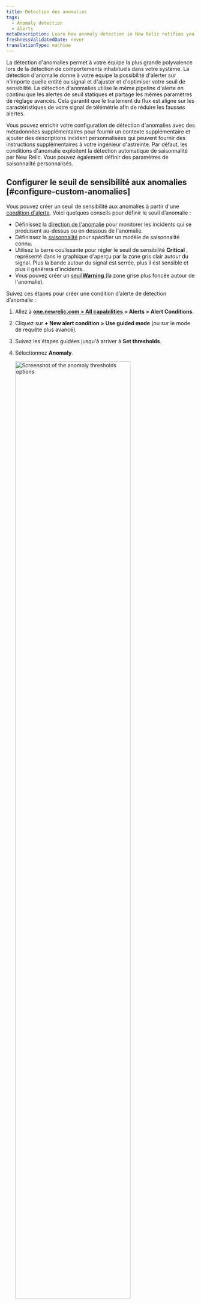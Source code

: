 ```yaml
---
title: Détection des anomalies
tags:
  - Anomaly detection
  - Alerts
metaDescription: Learn how anomaly detection in New Relic notifies you of unusual app behavior.
freshnessValidatedDate: never
translationType: machine
---
```


La détection d&apos;anomalies permet à votre équipe la plus grande polyvalence lors de la détection de comportements inhabituels dans votre système. La détection d&apos;anomalie donne à votre équipe la possibilité d&apos;alerter sur n&apos;importe quelle entité ou signal et d&apos;ajuster et d&apos;optimiser votre seuil de sensibilité. La détection d&apos;anomalies utilise le même pipeline d&apos;alerte en continu que les alertes de seuil statiques et partage les mêmes paramètres de réglage avancés. Cela garantit que le traitement du flux est aligné sur les caractéristiques de votre signal de télémétrie afin de réduire les fausses alertes.

Vous pouvez enrichir votre configuration de détection d&apos;anomalies avec des métadonnées supplémentaires pour fournir un contexte supplémentaire et ajouter des descriptions incident personnalisées qui peuvent fournir des instructions supplémentaires à votre ingénieur d&apos;astreinte. Par défaut, les conditions d&apos;anomalie exploitent la détection automatique de saisonnalité par New Relic. Vous pouvez également définir des paramètres de saisonnalité personnalisés.

## Configurer le seuil de sensibilité aux anomalies [#configure-custom-anomalies]

Vous pouvez créer un seuil de sensibilité aux anomalies à partir d&apos;une [condition d&apos;alerte](/docs/alerts-applied-intelligence/new-relic-alerts/alert-conditions/create-nrql-alert-conditions/). Voici quelques conseils pour définir le seuil d’anomalie :

* Définissez la [direction de l&apos;anomalie](#anomaly-direction) pour monitorer les incidents qui se produisent au-dessus ou en dessous de l&apos;anomalie.
* Définissez la [saisonnalité](#seasonality) pour spécifier un modèle de saisonnalité connu.
* Utilisez la barre coulissante pour régler le seuil de sensibilité <DNT>**Critical**</DNT> , représenté dans le graphique d&apos;aperçu par la zone gris clair autour du signal. Plus la bande autour du signal est serrée, plus il est sensible et plus il générera d&apos;incidents.
* Vous pouvez créer un [seuil<DNT>**Warning**</DNT> ](/docs/alerts-applied-intelligence/new-relic-alerts/advanced-alerts/advanced-techniques/set-thresholds-alert-condition/#threshold-levels)(la zone grise plus foncée autour de l&apos;anomalie).

Suivez ces étapes pour créer une condition d’alerte de détection d’anomalie :

1. Allez à <DNT>**[one.newrelic.com &gt; All capabilities](https://one.newrelic.com/all-capabilities) &gt; Alerts &gt; Alert Conditions**</DNT>.

2. Cliquez sur <DNT>**+ New alert condition &gt; Use guided mode**</DNT> (ou sur le mode de requête plus avancé).

3. Suivez les étapes guidées jusqu&apos;à arriver à <DNT>**Set thresholds**</DNT>.

4. Sélectionnez <DNT>**Anomaly**</DNT>.

   <img width="80%;" title="Set anomoly thresholds" alt="Screenshot of the anomoly thresholds options" src="/images/alerts_screenshot-crop_try-anomaly-thresholds.webp" />

5. Sélectionnez une option pour calculer la saisonnalité de la condition d’alerte. Pour comprendre la saisonnalité et son impact sur votre état d&apos;alerte, reportez-vous à [Saisonnalité](#seasonality).

6. Configurez les paramètres pour un ou plusieurs seuils. La détection d&apos;anomalies permet de prédire quel sera le prochain point de données en fonction de l&apos;activité antérieure. La valeur de seuil pour la détection d&apos;anomalie contrôle la sensibilité de la condition d&apos;alerte pour tolérer l&apos;écart entre la valeur réelle et la valeur prédite. Le seuil est le nombre d&apos;écarts types qui séparent la valeur de votre signal de la valeur prédite. Nous suivons l’écart type entre la valeur prédite et la valeur réelle pour les 7 jours de données précédents.

   Pour configurer le seuil, vous devrez :

   * Définissez la « direction du seuil » sur supérieur, inférieur ou les deux. Cela signifie que nous ne créerons un incident que si la valeur du signal (la sortie de la requête) est supérieure à la valeur prédite, inférieure à la valeur prédite ou les deux, respectivement.

     Ce champ indique le nombre de points de données pendant une période donnée qui doivent être en dehors du seuil. Les options sont <DNT>**for at least**</DNT> et <DNT>**at least once in**</DNT>. La sélection de <DNT>**for at least**</DNT> signifie que TOUS les points de données de votre signal doivent être en dehors du seuil pendant la période spécifiée avant qu&apos;un incident ne soit ouvert. L’inverse doit être vrai pour clôturer l’incident. L&apos;option <DNT>**at least once in**</DNT> signifie simplement que dès que l&apos;un des points de données de votre signal se trouve en dehors du seuil, un incident s&apos;ouvre. Avec cette option, la durée n’est pas pertinente pour déterminer quand ouvrir un incident. Cependant, cela est pertinent pour la clôture de l&apos;incident. Tous les points de données de votre signal doivent être dans le seuil pendant la période spécifiée

   * Définissez la « durée du seuil ». Considérez cela comme la durée pendant laquelle la valeur du signal doit rester en dehors du seuil avant qu’un incident ne soit ouvert. À l’inverse, c’est aussi la durée pendant laquelle un signal doit rester dans le seuil pour qu’un incident soit clôturé.

     Ce champ répond à la période mentionnée ci-dessus. Il s&apos;agit de la durée pendant laquelle le signal dépasse le seuil défini. Il s’agit de la durée réelle du seuil.

   * Définir le « niveau de seuil ». Pour la détection d&apos;anomalies personnalisées, il s&apos;agit du nombre d&apos;écarts types entre le point de données du signal et la valeur que nous avions prédite.

7. Ajoutez les détails de la condition d’alerte et cliquez sur <DNT>**Save condition**</DNT>.

## Définition du seuil pour les conditions multi-signaux (requête à facettes) [#faceted-queries]

Selon la manière dont vous avez défini votre requête à l&apos;étape 1, la condition d&apos;alerte peut consister monitoring plusieurs signaux, et non un seul. Lorsque vous travaillez avec NRQL, ces requêtes utilisent la [clause`FACET` ](/docs/query-your-data/nrql-new-relic-query-language/get-started/nrql-syntax-clauses-functions/#sel-facet). Le nombre maximal de signaux qu&apos;une condition d&apos;alerte peut monitorer est de 5 000. Les paramètres de seuil que vous spécifiez s&apos;appliquent de la même manière à tous les signaux monitorés par cette condition. Chaque signal est monitoré et évalué individuellement, mais les paramètres s&apos;appliquent de manière cohérente à tous les signaux. Nous n&apos;afficherons qu&apos;un maximum de 500 signaux sur le graphique d&apos;aperçu. Cependant, nous n&apos;affichons pas le signal prédit et les bandes de seuil lorsqu&apos;il y a plus d&apos;un signal affiché sur le graphique. Pour afficher ces informations tout en déterminant la valeur de seuil idéale, sélectionnez l&apos;un des signaux de séries chronologiques de la légende pour filtrer le graphique sur une seule série chronologique.

## Direction de l&apos;anomalie : sélectionnez les plages supérieures ou inférieures [#anomaly-direction]

Vous pouvez choisir si vous souhaitez que la condition recherche un comportement qui dépasse la valeur prédite (« supérieure ») ou qui descend en dessous de la valeur prédite (« inférieure »), ou qui descend au-dessus ou en dessous. Vous les choisissez avec le sélecteur de direction de prédiction.

Exemples de cas d’utilisation pour cela :

* Vous pouvez utiliser le paramètre Supérieur pour une source de données comme le taux d&apos;erreur, car vous n&apos;êtes généralement concerné que s&apos;il augmente et non s&apos;il diminue.
* Vous pouvez utiliser le paramètre inférieur pour une source de données telle que le débit, car les fluctuations soudaines à la hausse sont assez courantes, mais une forte baisse soudaine indiquerait un problème.

Voici quelques exemples de la manière dont les fluctuations importantes de vos données seraient traitées selon les différents paramètres de direction des anomalies. Les zones rouges représentent les incidents.

<img title="A screenshot of anomaly details in the New Relic UI" alt="A screenshot demonstrating how to select upper and lower ranges for anomalies" src="/images/alerts_screenshot-full_anomalies-set-upper-and-lower-ranges.webp" />

## Règles régissant le calcul de la valeur prédite [#anomaly-rules]

L’algorithme de calcul de la prédiction est mathématiquement complexe. Voici quelques-unes des principales règles régissant ses capacités prédictives :

* <DNT>**Age of data**</DNT> Lors de la création initiale, la prédiction est calculée en utilisant entre 1 et 4 semaines de données, selon la disponibilité des données et le type de prédiction. Actuellement, les requêtes qui utilisent la clause `FACET` ne sont pas formées sur les données stockées. Après sa création, l&apos;algorithme prend en compte les fluctuations continues des données sur une longue période, même si un poids plus important est accordé aux données plus récentes. Pour les données qui n’existent que depuis peu de temps, la valeur prédite risque de beaucoup fluctuer et de ne pas être très précise. C&apos;est parce qu&apos;il n&apos;y a pas suffisamment de données pour déterminer ses valeurs et son comportement habituels. Plus les données ont d’historique, plus la prédiction sera précise.
* <DNT>**Consistency of data**</DNT> Pour les valeurs métriques qui restent dans une plage cohérente ou qui évoluent lentement et régulièrement, leur comportement plus prévisible signifie que leur seuil de sensibilité deviendra plus serré autour de la prédiction. Les données plus variées et imprévisibles auront un seuil de sensibilité plus lâche (plus large).
* <DNT>**Regular fluctuations**</DNT> Pour les fluctuations cycliques d&apos;une durée inférieure à une semaine (telles que le déploiement hebdomadaire du mercredi à 13 heures ou les rapports nocturnes), l&apos;algorithme de prédiction recherche ces fluctuations cycliques et tente de s&apos;y adapter.

## Saisonnalité [#seasonality]

Pour gérer les fluctuations récurrentes de vos signaux, telles que les pics de trafic en semaine, vous pouvez spécifier la saisonnalité d&apos;une condition. Par défaut, la détection d&apos;anomalies calcule automatiquement la saisonnalité de chaque signal à l&apos;aide de <DNT>\*\* New Relic calculation\*\*</DNT>. Cependant, vous pouvez choisir de définir le calcul de saisonnalité sur une valeur spécifique ou de le désactiver complètement. Les options disponibles sont :

* <DNT>**New Relic calculation**</DNT> (par défaut) : Détermine automatiquement la saisonnalité de chaque signal en fonction de plusieurs facteurs, notamment l&apos;âge des données, la cohérence des données et les fluctuations régulières.
* <DNT>**Hourly**</DNT>: Applique un modèle horaire à tous les signaux dans la condition de détection d&apos;anomalie.
* <DNT>**Daily**</DNT>: Applique un modèle quotidien à tous les signaux dans la condition de détection d&apos;anomalie.
* <DNT>**Weekly**</DNT>: Applique un modèle hebdomadaire à tous les signaux dans la condition de détection d&apos;anomalie.
* <DNT>**None**</DNT>: Désactive entièrement la saisonnalité, garantissant qu&apos;aucun modèle saisonnier n&apos;est pris en compte lors de l&apos;évaluation des signaux.

<Callout variant="tip">
  La solution actuelle ne prend pas en charge les options de saisonnalité mensuelle et annuelle en raison de limitations de calcul, notamment de facteurs tels que la conservation des données, le calcul et l&apos;évaluation des temps réels.
</Callout>
